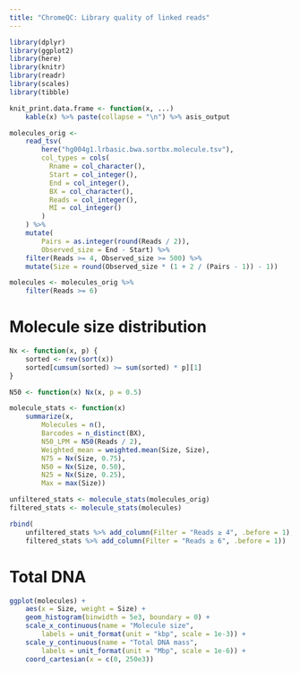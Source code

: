 ```yaml
---
title: "ChromeQC: Library quality of linked reads"
---
```


```r
library(dplyr)
library(ggplot2)
library(here)
library(knitr)
library(readr)
library(scales)
library(tibble)

knit_print.data.frame <- function(x, ...)
    kable(x) %>% paste(collapse = "\n") %>% asis_output
```

```r
molecules_orig <-
    read_tsv(
        here("hg004g1.lrbasic.bwa.sortbx.molecule.tsv"),
		col_types = cols(
		  Rname = col_character(),
		  Start = col_integer(),
		  End = col_integer(),
		  BX = col_character(),
		  Reads = col_integer(),
		  MI = col_integer()
		)
	) %>%
	mutate(
		Pairs = as.integer(round(Reads / 2)),
		Observed_size = End - Start) %>%
	filter(Reads >= 4, Observed_size >= 500) %>%
	mutate(Size = round(Observed_size * (1 + 2 / (Pairs - 1)) - 1))

molecules <- molecules_orig %>%
	filter(Reads >= 6)
```

# Molecule size distribution
```r
Nx <- function(x, p) {
	sorted <- rev(sort(x))
	sorted[cumsum(sorted) >= sum(sorted) * p][1]
}

N50 <- function(x) Nx(x, p = 0.5)

molecule_stats <- function(x)
	summarize(x,
		Molecules = n(),
		Barcodes = n_distinct(BX),
		N50_LPM = N50(Reads / 2),
		Weighted_mean = weighted.mean(Size, Size),
		N75 = Nx(Size, 0.75),
		N50 = Nx(Size, 0.50),
		N25 = Nx(Size, 0.25),
		Max = max(Size))

unfiltered_stats <- molecule_stats(molecules_orig)
filtered_stats <- molecule_stats(molecules)

rbind(
	unfiltered_stats %>% add_column(Filter = "Reads ≥ 4", .before = 1),
	filtered_stats %>% add_column(Filter = "Reads ≥ 6", .before = 1))
```

# Total DNA
```r
ggplot(molecules) +
	aes(x = Size, weight = Size) +
	geom_histogram(binwidth = 5e3, boundary = 0) +
	scale_x_continuous(name = "Molecule size",
		labels = unit_format(unit = "kbp", scale = 1e-3)) +
	scale_y_continuous(name = "Total DNA mass",
		labels = unit_format(unit = "Mbp", scale = 1e-6)) +
	coord_cartesian(x = c(0, 250e3))
```
